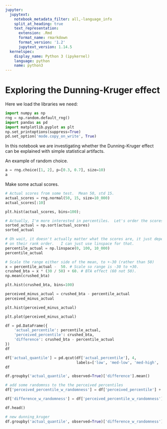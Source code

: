 ```yaml
---
jupyter:
  jupytext:
    notebook_metadata_filter: all,-language_info
    split_at_heading: true
    text_representation:
      extension: .Rmd
      format_name: rmarkdown
      format_version: '1.2'
      jupytext_version: 1.14.5
  kernelspec:
    display_name: Python 3 (ipykernel)
    language: python
    name: python3
---
```


# Exploring the Dunning-Kruger effect

Here we load the libraries we need:

```python
import numpy as np
rng = np.random.default_rng()
import pandas as pd
import matplotlib.pyplot as plt
np.set_printoptions(suppress=True)
pd.set_option('mode.copy_on_write', True)
```

In this notebook we are investigating whether the Dunning-Kruger effect can be explained with simple statistical artifacts.

An example of random choice.

```python
a = rng.choice([1, 2], p=[0.3, 0.7], size=10)
a
```

Make some actual scores.

```python
# Actual scores from some test.  Mean 50, std 15.
actual_scores = rng.normal(50, 15, size=10_000)
actual_scores[:10]
```

```python
plt.hist(actual_scores, bins=100);
```

```python
# Actually, I'm more interested in percentiles.  Let's order the scores.
sorted_actual = np.sort(actual_scores)
sorted_actual
```

```python
# Oh wait, it doesn't actually matter what the scores are, it just depends
# on their rank order.   I can just use linspace for that.
percentile_actual = np.linspace(0, 100, 10_000)
percentile_actual
```

```python
# Scale the range either side of the mean, to +-30 (rather than 50)
x = percentile_actual -  50. # Scale so range is -30 to +30.
crushed_bta = x * (30 / 50) + 60. # BTA effect (60 not 50).
np.mean(crushed_bta)
```

```python
plt.hist(crushed_bta, bins=100)
```

```python
perceived_minus_actual = crushed_bta - percentile_actual
perceived_minus_actual
```

```python
plt.hist(perceived_minus_actual)
```

```python
plt.plot(perceived_minus_actual)
```

```python
df = pd.DataFrame({
    'actual_percentile': percentile_actual,
    'perceived_percentile': crushed_bta,
    'difference': crushed_bta - percentile_actual
})
df
```

```python
df['actual_quantile'] = pd.qcut(df['actual_percentile'], 4,
                                labels=['low', 'med-low', 'med-high', 'high'])
df
```

```python
df.groupby('actual_quantile', observed=True)['difference'].mean()
```

```python
# add some randomnss to the the perceived percentiles
df['perceived_percentile_w_randomness'] = df['perceived_percentile'] + rng.normal(0, 20, len(df))

df['difference_w_randomness'] = df['perceived_percentile_w_randomness'] - df['actual_percentile']

df.head()
```

```python
# new dunning_kruger
df.groupby('actual_quantile', observed=True)['difference_w_randomness'].mean()
```

```python

```

```python

```
